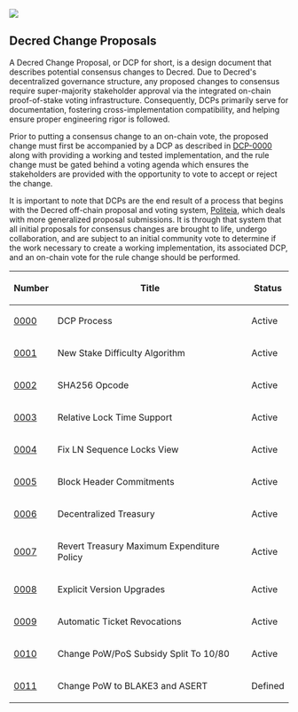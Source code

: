 <img src="./readme-imgs/dcps_logo.png" />

==Decred Change Proposals==

A Decred Change Proposal, or DCP for short, is a design document that describes
potential consensus changes to Decred.  Due to Decred's decentralized governance
structure, any proposed changes to consensus require super-majority stakeholder
approval via the integrated on-chain proof-of-stake voting infrastructure.
Consequently, DCPs primarily serve for documentation, fostering
cross-implementation compatibility, and helping ensure proper engineering rigor
is followed.

Prior to putting a consensus change to an on-chain vote, the proposed change
must first be accompanied by a DCP as described in [[./dcp-0000/dcp-0000.mediawiki|DCP-0000]]
along with providing a working and tested implementation, and the rule change
must be gated behind a voting agenda which ensures the stakeholders are
provided with the opportunity to vote to accept or reject the change.

It is important to note that DCPs are the end result of a process that begins
with the Decred off-chain proposal and voting system,
[[https://proposals.decred.org/|Politeia]], which deals with more generalized
proposal submissions.  It is through that system that all initial proposals for
consensus changes are brought to life, undergo collaboration, and are subject to
an initial community vote to determine if the work necessary to create a working
implementation, its associated DCP, and an on-chain vote for the rule change
should be performed.

{|class="wikitable sortable" style="width: auto; text-align: center;"
!Number!!Title!!Status
|-
|[[./dcp-0000/dcp-0000.mediawiki|0000]]||DCP Process||Active
|-
|[[./dcp-0001/dcp-0001.mediawiki|0001]]||New Stake Difficulty Algorithm||Active
|-
|[[./dcp-0002/dcp-0002.mediawiki|0002]]||SHA256 Opcode||Active
|-
|[[./dcp-0003/dcp-0003.mediawiki|0003]]||Relative Lock Time Support||Active
|-
|[[./dcp-0004/dcp-0004.mediawiki|0004]]||Fix LN Sequence Locks View||Active
|-
|[[./dcp-0005/dcp-0005.mediawiki|0005]]||Block Header Commitments||Active
|-
|[[./dcp-0006/dcp-0006.mediawiki|0006]]||Decentralized Treasury||Active
|-
|[[./dcp-0007/dcp-0007.mediawiki|0007]]||Revert Treasury Maximum Expenditure Policy||Active
|-
|[[./dcp-0008/dcp-0008.mediawiki|0008]]||Explicit Version Upgrades||Active
|-
|[[./dcp-0009/dcp-0009.mediawiki|0009]]||Automatic Ticket Revocations||Active
|-
|[[./dcp-0010/dcp-0010.mediawiki|0010]]||Change PoW/PoS Subsidy Split To 10/80||Active
|-
|[[./dcp-0011/dcp-0011.mediawiki|0011]]||Change PoW to BLAKE3 and ASERT||Defined
|}
